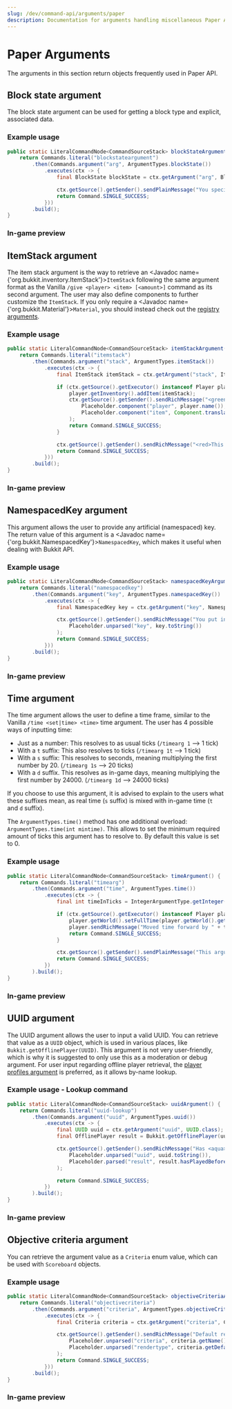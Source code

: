 ```yaml
---
slug: /dev/command-api/arguments/paper
description: Documentation for arguments handling miscellaneous Paper API values.
---
```



# Paper Arguments
The arguments in this section return objects frequently used in Paper API.

## Block state argument
The block state argument can be used for getting a block type and explicit, associated data.

### Example usage
```java
public static LiteralCommandNode<CommandSourceStack> blockStateArgument() {
    return Commands.literal("blockstateargument")
        .then(Commands.argument("arg", ArgumentTypes.blockState())
            .executes(ctx -> {
                final BlockState blockState = ctx.getArgument("arg", BlockState.class);

                ctx.getSource().getSender().sendPlainMessage("You specified a " + blockState.getType() + "!");
                return Command.SINGLE_SUCCESS;
            }))
        .build();
}
```

### In-game preview
<FullWidthVideo src={BlockStateMp4}/>


## ItemStack argument
The item stack argument is the way to retrieve an <Javadoc name={'org.bukkit.inventory.ItemStack'}>`ItemStack`</Javadoc> following the same argument format as the Vanilla `/give <player> <item> [<amount>]`
command as its second argument. The user may also define components to further customize the `ItemStack`. If you only require a <Javadoc name={'org.bukkit.Material'}>`Material`</Javadoc>, you should instead
check out the [registry arguments](./registry.mdx).

### Example usage
```java
public static LiteralCommandNode<CommandSourceStack> itemStackArgument() {
    return Commands.literal("itemstack")
        .then(Commands.argument("stack", ArgumentTypes.itemStack())
            .executes(ctx -> {
                final ItemStack itemStack = ctx.getArgument("stack", ItemStack.class);

                if (ctx.getSource().getExecutor() instanceof Player player) {
                    player.getInventory().addItem(itemStack);
                    ctx.getSource().getSender().sendRichMessage("<green>Successfully gave <player> a <item>",
                        Placeholder.component("player", player.name()),
                        Placeholder.component("item", Component.translatable(itemStack))
                    );
                    return Command.SINGLE_SUCCESS;
                }

                ctx.getSource().getSender().sendRichMessage("<red>This argument requires a player!");
                return Command.SINGLE_SUCCESS;
            }))
        .build();
}
```

### In-game preview
<FullWidthVideo src={ItemStackMp4}/>


## NamespacedKey argument
This argument allows the user to provide any artificial (namespaced) key. The return value of this argument is a
<Javadoc name={'org.bukkit.NamespacedKey'}>`NamespacedKey`</Javadoc>, which makes it useful when dealing with Bukkit API.

### Example usage
```java
public static LiteralCommandNode<CommandSourceStack> namespacedKeyArgument() {
    return Commands.literal("namespacedkey")
        .then(Commands.argument("key", ArgumentTypes.namespacedKey())
            .executes(ctx -> {
                final NamespacedKey key = ctx.getArgument("key", NamespacedKey.class);

                ctx.getSource().getSender().sendRichMessage("You put in <aqua><key></aqua>!",
                    Placeholder.unparsed("key", key.toString())
                );
                return Command.SINGLE_SUCCESS;
            }))
        .build();
}
```

### In-game preview
<FullWidthVideo src={NamespacedKeyMp4}/>


## Time argument
The time argument allows the user to define a time frame, similar to the Vanilla `/time <set|time> <time>` time argument. The user has 4 possible ways of inputting time:
* Just as a number: This resolves to as usual ticks (`/timearg 1` --> 1 tick)
* With a `t` suffix: This also resolves to ticks (`/timearg 1t` --> 1 tick)
* With a `s` suffix: This resolves to seconds, meaning multiplying the first number by 20. (`/timearg 1s` --> 20 ticks)
* With a `d` suffix. This resolves as in-game days, meaning multiplying the first number by 24000. (`/timearg 1d` --> 24000 ticks)

If you choose to use this argument, it is advised to explain to the users what these suffixes mean, as real time (`s` suffix) is mixed with in-game time (`t` and `d` suffix).

The `ArgumentTypes.time()` method has one additional overload: `ArgumentTypes.time(int mintime)`. This allows to set the minimum required amount of ticks this argument has to resolve to.
By default this value is set to 0.

### Example usage
```java
public static LiteralCommandNode<CommandSourceStack> timeArgument() {
    return Commands.literal("timearg")
        .then(Commands.argument("time", ArgumentTypes.time())
            .executes(ctx -> {
                final int timeInTicks = IntegerArgumentType.getInteger(ctx, "time");

                if (ctx.getSource().getExecutor() instanceof Player player) {
                    player.getWorld().setFullTime(player.getWorld().getFullTime() + timeInTicks);
                    player.sendRichMessage("Moved time forward by " + timeInTicks + " ticks!");
                    return Command.SINGLE_SUCCESS;
                }

                ctx.getSource().getSender().sendPlainMessage("This argument requires a player!");
                return Command.SINGLE_SUCCESS;
            })
        ).build();
}
```

### In-game preview
<FullWidthVideo src={TimeMp4}/>


## UUID argument
The UUID argument allows the user to input a valid UUID. You can retrieve that value as a `UUID` object, which is used in various places, like `Bukkit.getOfflinePlayer(UUID)`.
This argument is not very user-friendly, which is why it is suggested to only use this as a moderation or debug argument. For user input regarding offline player
retrieval, the [player profiles argument](./entity-player#player-profiles-argument) is preferred, as it allows by-name lookup.

### Example usage - Lookup command
```java
public static LiteralCommandNode<CommandSourceStack> uuidArgument() {
    return Commands.literal("uuid-lookup")
        .then(Commands.argument("uuid", ArgumentTypes.uuid())
            .executes(ctx -> {
                final UUID uuid = ctx.getArgument("uuid", UUID.class);
                final OfflinePlayer result = Bukkit.getOfflinePlayer(uuid);

                ctx.getSource().getSender().sendRichMessage("Has <aqua><uuid></aqua> played before: <result>",
                    Placeholder.unparsed("uuid", uuid.toString()),
                    Placeholder.parsed("result", result.hasPlayedBefore() ? "<green>true</green>" : "<red>false</red>")
                );

                return Command.SINGLE_SUCCESS;
            })
        ).build();
}
```

### In-game preview
<FullWidthVideo src={UuidMp4}/>


## Objective criteria argument
You can retrieve the argument value as a `Criteria` enum value, which can be used with `Scoreboard` objects.

### Example usage
```java
public static LiteralCommandNode<CommandSourceStack> objectiveCriteriaArgument() {
    return Commands.literal("objectivecriteria")
        .then(Commands.argument("criteria", ArgumentTypes.objectiveCriteria())
            .executes(ctx -> {
                final Criteria criteria = ctx.getArgument("criteria", Criteria.class);

                ctx.getSource().getSender().sendRichMessage("Default render type for <criteria>: <rendertype>",
                    Placeholder.unparsed("criteria", criteria.getName()),
                    Placeholder.unparsed("rendertype", criteria.getDefaultRenderType().name())
                );
                return Command.SINGLE_SUCCESS;
            }))
        .build();
}
```

### In-game preview
<FullWidthVideo src={ObjectiveCriteriaMp4}/>